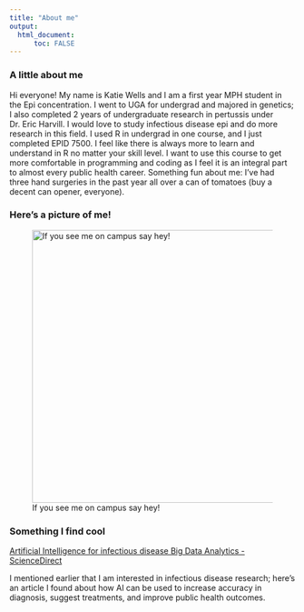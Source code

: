 ```yaml
---
title: "About me"
output: 
  html_document:
      toc: FALSE
---
```


### **A little about me**

Hi everyone! My name is Katie Wells and I am a first year MPH student in the Epi concentration. I went to UGA for undergrad and majored in genetics; I also completed 2 years of undergraduate research in pertussis under Dr. Eric Harvill. I would love to study infectious disease epi and do more research in this field. I used R in undergrad in one course, and I just completed EPID 7500. I feel like there is always more to learn and understand in R no matter your skill level. I want to use this course to get more comfortable in programming and coding as I feel it is an integral part to almost every public health career. Something fun about me: I've had three hand surgeries in the past year all over a can of tomatoes (buy a decent can opener, everyone).

### **Here's a picture of me!**

![If you see me on campus say hey!](IMG_0785.JPG){width="5in"}

### **Something I find cool**

[Artificial Intelligence for infectious disease Big Data Analytics - ScienceDirect](https://www.sciencedirect.com/science/article/pii/S2468045118301445)

I mentioned earlier that I am interested in infectious disease research; here's an article I found about how AI can be used to increase accuracy in diagnosis, suggest treatments, and improve public health outcomes.
